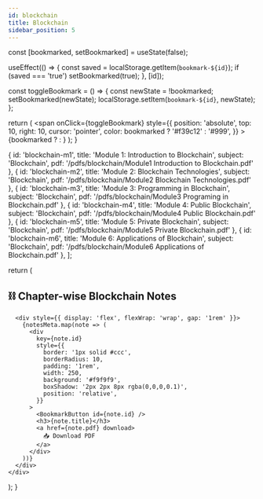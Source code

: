 ```yaml
---
id: blockchain
title: Blockchain
sidebar_position: 5
---
```



  const [bookmarked, setBookmarked] = useState(false);

  useEffect(() => {
    const saved = localStorage.getItem(`bookmark-${id}`);
    if (saved === 'true') setBookmarked(true);
  }, [id]);

  const toggleBookmark = () => {
    const newState = !bookmarked;
    setBookmarked(newState);
    localStorage.setItem(`bookmark-${id}`, newState);
  };

  return (
    <span
      onClick={toggleBookmark}
      style={{
        position: 'absolute',
        top: 10,
        right: 10,
        cursor: 'pointer',
        color: bookmarked ? '#f39c12' : '#999',
      }}
    >
      {bookmarked ? <FaBookmark size={20} /> : <FaRegBookmark size={20} />}
    </span>
  );
}

  { id: 'blockchain-m1', title: 'Module 1: Introduction to Blockchain', subject: 'Blockchain', pdf: '/pdfs/blockchain/Module1 Introduction to Blockchain.pdf' },
  { id: 'blockchain-m2', title: 'Module 2: Blockchain Technologies', subject: 'Blockchain', pdf: '/pdfs/blockchain/Module2 Blockchain Technologies.pdf' },
  { id: 'blockchain-m3', title: 'Module 3: Programming in Blockchain', subject: 'Blockchain', pdf: '/pdfs/blockchain/Module3 Programing in Blockchain.pdf' },
  { id: 'blockchain-m4', title: 'Module 4: Public Blockchain', subject: 'Blockchain', pdf: '/pdfs/blockchain/Module4 Public Blockchain.pdf' },
  { id: 'blockchain-m5', title: 'Module 5: Private Blockchain', subject: 'Blockchain', pdf: '/pdfs/blockchain/Module5 Private Blockchain.pdf' },
  { id: 'blockchain-m6', title: 'Module 6: Applications of Blockchain', subject: 'Blockchain', pdf: '/pdfs/blockchain/Module6 Applications of Blockchain.pdf' },
];

  return (
    <div>
      <h2>⛓️ Chapter-wise Blockchain Notes</h2>

      <div style={{ display: 'flex', flexWrap: 'wrap', gap: '1rem' }}>
        {notesMeta.map(note => (
          <div
            key={note.id}
            style={{
              border: '1px solid #ccc',
              borderRadius: 10,
              padding: '1rem',
              width: 250,
              background: '#f9f9f9',
              boxShadow: '2px 2px 8px rgba(0,0,0,0.1)',
              position: 'relative',
            }}
          >
            <BookmarkButton id={note.id} />
            <h3>{note.title}</h3>
            <a href={note.pdf} download>
              📥 Download PDF
            </a>
          </div>
        ))}
      </div>
    </div>
  );
}
